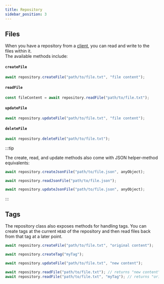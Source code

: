 ```yaml
---
title: Repository
sidebar_position: 3
---
```


## Files

When you have a repository from a [client](./client), you can read and write to the files within it.  
The available methods include:

#### `createFile`

```ts
await repository.createFile("path/to/file.txt", "file content");
```

#### `readFile`

```ts
const fileContent = await repository.readFile("path/to/file.txt");
```

#### `updateFile`

```ts
await repository.updateFile("path/to/file.txt", "file content");
```

#### `deleteFile`

```ts
await repository.deleteFile("path/to/file.txt");
```

:::tip

The create, read, and update methods also come with JSON helper-method equivalents:

```ts
await repository.createJsonFile("path/to/file.json", anyObject);
```

```ts
await repository.readJsonFile("path/to/file.json");
```

```ts
await repository.updateJsonFile("path/to/file.json", anyObject);
```

:::

## Tags

The repository class also exposes methods for handling tags.
You can create tags at the current `HEAD` of the repository and then read files back from that tag at a later point.

```ts
await repository.createFile("path/to/file.txt", "original content");

await repository.createTag("myTag");

await repository.updateFile("path/to/file.txt", "new content");

await repository.readFile("path/to/file.txt"); // returns "new content"
await repository.readFile("path/to/file.txt", "myTag"); // returns "original content"
```
